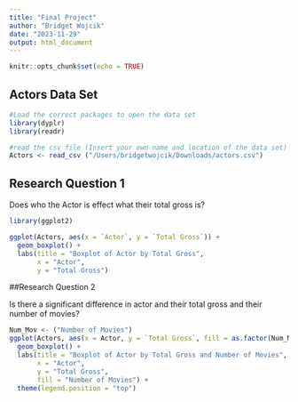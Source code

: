 ```yaml
---
title: "Final Project"
author: "Bridget Wojcik"
date: "2023-11-29"
output: html_document
---
```


```r
knitr::opts_chunk$set(echo = TRUE)
```

## Actors Data Set

```r
#Load the correct packages to open the data set
library(dyplr) 
library(readr)

#read the csv file (Insert your own name and location of the data set) 
Actors <- read_csv ("/Users/bridgetwojcik/Downloads/actors.csv")
```

## Research Question 1

Does who the Actor is effect what their total gross is?

```r
library(ggplot2)

ggplot(Actors, aes(x = `Actor`, y = `Total Gross`)) +
  geom_boxplot() +
  labs(title = "Boxplot of Actor by Total Gross",
       x = "Actor",
       y = "Total Gross")
```

##Research Question 2 

Is there a significant difference in actor and their total gross and their number of movies? 

```r

Num_Mov <- ("Number of Movies")
ggplot(Actors, aes(x = Actor, y = `Total Gross`, fill = as.factor(Num_Mov))) +
  geom_boxplot() +
  labs(title = "Boxplot of Actor by Total Gross and Number of Movies",
       x = "Actor",
       y = "Total Gross",
       fill = "Number of Movies") +
  theme(legend.position = "top")  

        
```
